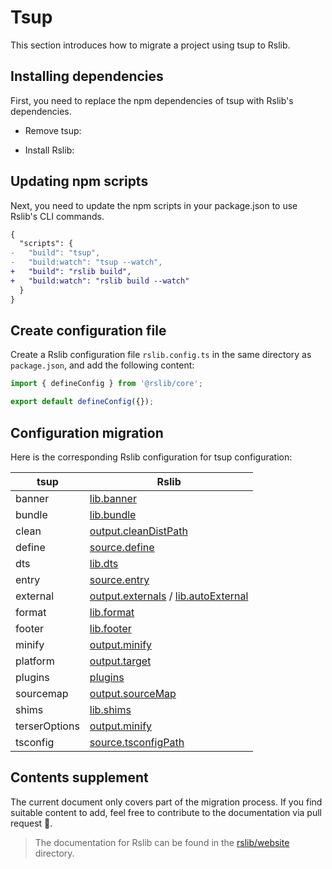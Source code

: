 # Tsup

This section introduces how to migrate a project using tsup to Rslib.

## Installing dependencies

First, you need to replace the npm dependencies of tsup with Rslib's dependencies.


- Remove tsup:

<PackageManagerTabs command="remove tsup" />

- Install Rslib:

<PackageManagerTabs command="add @rslib/core -D" />

## Updating npm scripts

Next, you need to update the npm scripts in your package.json to use Rslib's CLI commands.

```diff title="package.json"
{
  "scripts": {
-   "build": "tsup",
-   "build:watch": "tsup --watch",
+   "build": "rslib build",
+   "build:watch": "rslib build --watch"
  }
}
```

## Create configuration file

Create a Rslib configuration file `rslib.config.ts` in the same directory as `package.json`, and add the following content:

```ts title="rslib.config.ts"
import { defineConfig } from '@rslib/core';

export default defineConfig({});
```

## Configuration migration

Here is the corresponding Rslib configuration for tsup configuration:

| tsup          | Rslib                                                                                                      |
| ------------- | ---------------------------------------------------------------------------------------------------------- |
| banner        | [lib.banner](/config/lib/banner)                                                                           |
| bundle        | [lib.bundle](/config/lib/bundle)                                                                           |
| clean         | [output.cleanDistPath](/config/rsbuild/output#outputcleandistpath)                                         |
| define        | [source.define](/config/rsbuild/source#sourcedefine)                                                       |
| dts           | [lib.dts](/config/lib/dts)                                                                                 |
| entry         | [source.entry](/config/rsbuild/source#sourceentry)                                                         |
| external      | [output.externals](/config/rsbuild/output#outputexternals) / [lib.autoExternal](/config/lib/auto-external) |
| format        | [lib.format](/config/lib/format)                                                                           |
| footer        | [lib.footer](/config/lib/footer)                                                                           |
| minify        | [output.minify](/config/rsbuild/output#outputminify)                                                       |
| platform      | [output.target](/config/rsbuild/output#outputtarget)                                                       |
| plugins       | [plugins](/config/rsbuild/plugins)                                                                         |
| sourcemap     | [output.sourceMap](/config/rsbuild/output#outputsourcemap)                                                 |
| shims         | [lib.shims](/config/lib/shims)                                                                             |
| terserOptions | [output.minify](/config/rsbuild/output#outputminify)                                                       |
| tsconfig      | [source.tsconfigPath](/config/rsbuild/source#sourcetsconfigpath)                                           |

## Contents supplement

The current document only covers part of the migration process. If you find suitable content to add, feel free to contribute to the documentation via pull request 🤝.

> The documentation for Rslib can be found in the [rslib/website](https://github.com/web-infra-dev/rslib/tree/main/website) directory.
